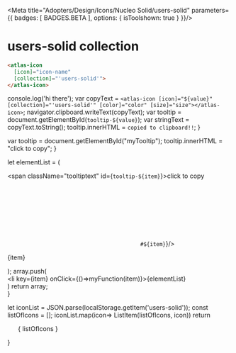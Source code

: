 
<Meta title="Adopters/Design/Icons/Nucleo Solid/users-solid" parameters={{ badges: [ BADGES.BETA ], options: { isToolshown: true } }}/>

# users-solid collection

```html
<atlas-icon 
  [icon]="icon-name"  
  [collection]="'users-solid'">
</atlas-icon>

```

<style>
{`
/* NOTE: This css is generated by Nucleo */
ul {
  display: flex;
  flex-wrap: wrap;
  justify-content: center;
  padding-left: 0;
}

ul li {
  border-radius: .4em;
  transition: background-color .2s;
  users-solid-select: none;
  overflow: hidden;
  text-align: center;
  padding: 2em 1em 1em;
}

ul li:hover {
  background: hsla(0, 0%, 0%, 0.05);
  cursor: pointer;
}

ul p {
  display: block;
  font-size: 0.75rem;
  color: hsla(0, 0%, 0%, 0.5);
  users-solid-select: text;
  cursor: pointer;
  max-width: 6rem;
  padding: 8px 0 4px;
}

ul p::selection {
  background: hsl(230, 93%, 66%);
  color: #fff;
}

ul p::-moz-selection {
  background: hsl(230, 93%, 66%);
  color: #fff;
}

.svg-wrapper {
  font-size: 32px;
}

.svg-wrapper svg {
  display: block;
  margin: 0 auto 10px;
}

/* --------------------------------

Icons

-------------------------------- */

:root {
  --icon-color-primary: inherit;
  --icon-color-secondary: currentColor;
}

.icon {
  display: inline-block;
  color: var(--icon-color-primary); /* icon primary color */
  height: 1em;
  width: 1em;
  line-height: 1;
  flex-shrink: 0;
  max-width: initial;
}

.icon use {
  /* icon secondary color */
  fill: var(--icon-color-secondary);
  stroke: var(--icon-color-secondary);
}

.css-122ju8q {
    padding: 0;
}

.icon-name {
    font-size: 12px;
}

/* --------------------------------

Caps/Corners

-------------------------------- */

.icon use {
  --icon-stroke-linecap-butt: butt;
  stroke-miterlimit: 10;
  stroke-linecap: square;
  stroke-linejoin: miter;
}

.stroke-round use {
  --icon-stroke-linecap-butt: round;
  stroke-linecap: round;
  stroke-linejoin: round;
}

/* --------------------------------

Tooltip

-------------------------------- */

.tooltip {
  position: relative;
  display: inline-block;
}

.tooltip .tooltiptext {
  visibility: hidden;
  width: 100%;
  background-color: #f6f9fc;
  color: #242323;
  text-align: center;
  padding: 3px;
  position: absolute;
  z-index: 1;
  bottom: 84%;
  left: 50%;
  margin-left: -75px;
  opacity: 0;
  transition: opacity 0.3s;
  font-size: 11px;
  justify-content: center;
  display: flex;
  align-items: center;
}

.tooltip:hover .tooltiptext {
  visibility: visible;
  opacity: 1;
}
    
    `}
</style>


  console.log('hi there');
  var copyText = `<atlas-icon [icon]="${value}" [collection]="'users-solid'" [color]="color" [size]="size"></atlas-icon>`;
  navigator.clipboard.writeText(copyText);
  var tooltip = document.getElementById(`tooltip-${value}`);
  var stringText = copyText.toString();
  tooltip.innerHTML = `copied to clipboard!!`;
}

  var tooltip = document.getElementById("myTooltip");
  tooltip.innerHTML = "click to copy";
}

  let elementList = (
      <div>
          <span className="tooltiptext" id={`tooltip-${item}`}>click to copy</span>
          <div className="svg-wrapper">
          <svg className="icon">
            <use href={`#${item}`}/>
          </svg>
          </div>
          <p  data-folder="">
          {item}
          </p> 
      </div>
  );
  array.push( <div className="tooltip" key={item}><li key={item} onClick={()=>myFunction(item)}>{elementList}</li></div>)
  return array;   
}

  let iconList = JSON.parse(localStorage.getItem('users-solid'));
  const listOfIcons = [];
  iconList.map(icon=> ListItem(listOfIcons, icon))
  return <ul>{ listOfIcons }</ul>
}

<Base/>
<svg xmlns="http://www.w3.org/2000/svg">
  <defs>
    <symbol id="address-book" viewBox="0 0 24 24">
      <path fill="currentColor" d="M4.5 3h12c1.24 0 2.25 1.01 2.25 2.25v13.5c0 1.24-1.01 2.25-2.25 2.25h-12a.75.75 0 0 1-.75-.75V3.75A.75.75 0 0 1 4.5 3Zm8.625 6.375a1.875 1.875 0 1 0-3.75 0 1.875 1.875 0 0 0 3.75 0Zm-5.506 6.187a.754.754 0 0 0 .73.938h5.802c.49 0 .853-.463.73-.938a3.751 3.751 0 0 0-7.263 0ZM19.875 6h.75c.207 0 .375.168.375.375v3.75a.375.375 0 0 1-.375.375h-.75a.375.375 0 0 1-.375-.375v-3.75c0-.207.168-.375.375-.375Z"/>
    </symbol>
    <symbol id="exchange" viewBox="0 0 24 24">
      <path fill="currentColor" d="M6.75 7.5a2.25 2.25 0 1 0 0-4.5 2.25 2.25 0 0 0 0 4.5ZM13.81 6h3.44c.827 0 1.5.673 1.5 1.5V9a.75.75 0 1 1-1.5 0V7.5h-3.44l.97.97a.75.75 0 1 1-1.06 1.06l-2.25-2.25a.75.75 0 0 1 0-1.06l2.25-2.25a.749.749 0 1 1 1.06 1.06l-.97.97Zm-3.62 10.5-.97-.97a.75.75 0 1 1 1.06-1.06l2.25 2.25a.75.75 0 0 1 0 1.06l-2.25 2.25a.748.748 0 0 1-1.06 0 .75.75 0 0 1 0-1.06l.97-.97H6.75c-.827 0-1.5-.673-1.5-1.5V15a.75.75 0 1 1 1.5 0v1.5h3.44ZM3 12a3.754 3.754 0 0 1 3.75-3.75A3.754 3.754 0 0 1 10.5 12a.75.75 0 0 1-.75.75h-6A.75.75 0 0 1 3 12Zm14.25 3.75a2.25 2.25 0 1 0 0-4.5 2.25 2.25 0 0 0 0 4.5Zm-3.75 4.5a3.754 3.754 0 0 1 3.75-3.75A3.754 3.754 0 0 1 21 20.25a.75.75 0 0 1-.75.75h-6a.75.75 0 0 1-.75-.75Z"/>
    </symbol>
    <symbol id="info-point" viewBox="0 0 24 24">
      <path fill="currentColor" d="M12 7.575a2.287 2.287 0 1 1 0-4.574 2.287 2.287 0 0 1 0 4.574ZM8.25 12V9.75a1.5 1.5 0 0 1 1.5-1.5h4.5a1.5 1.5 0 0 1 1.5 1.5V12h-7.5Zm-2.03 2.78a.75.75 0 0 1 .53-1.28h10.5a.75.75 0 1 1 0 1.5h-.75v5.25a.75.75 0 0 1-.75.75h-7.5a.75.75 0 0 1-.75-.75V15h-.75a.75.75 0 0 1-.53-.22Z"/>
    </symbol>
    <symbol id="man" viewBox="0 0 24 24">
      <path fill="currentColor" d="M10.125 4.875a1.875 1.875 0 1 0 3.75 0 1.875 1.875 0 0 0-3.75 0Zm5.615 4.001.75 4.5h-.002a.75.75 0 0 1-.404.795l-1.141.57-.7 5.602a.75.75 0 0 1-.745.657h-3a.75.75 0 0 1-.743-.657l-.701-5.602-1.14-.57a.75.75 0 0 1-.405-.795l.75-4.5a.75.75 0 0 1 .387-.538 7.15 7.15 0 0 1 3.353-.839c.813 0 2.054.146 3.353.839.207.11.35.309.387.538Z"/>
    </symbol>
    <symbol id="meeting" viewBox="0 0 24 24">
      <path fill="currentColor" d="M14.25 5.25a2.25 2.25 0 1 1-4.5 0 2.25 2.25 0 0 1 4.5 0ZM9 12.75a2.25 2.25 0 1 1-4.5 0 2.25 2.25 0 0 1 4.5 0Zm-2.25 3A3.754 3.754 0 0 0 3 19.5c0 .414.336.75.75.75h6a.75.75 0 0 0 .75-.75 3.754 3.754 0 0 0-3.75-3.75Zm12.75-3a2.25 2.25 0 1 1-4.5 0 2.25 2.25 0 0 1 4.5 0Zm-6 0c0-1.22.594-2.293 1.498-2.979A3.736 3.736 0 0 0 12 8.25c-1.23 0-2.314.603-2.998 1.521A3.735 3.735 0 0 1 10.5 12.75h3Zm0 6.75a3.754 3.754 0 0 1 3.75-3.75A3.754 3.754 0 0 1 21 19.5a.75.75 0 0 1-.75.75h-6a.75.75 0 0 1-.75-.75Z"/>
    </symbol>
    <symbol id="office-badge" viewBox="0 0 24 24">
      <path fill="currentColor" d="M18.75 4.5H18a.75.75 0 0 0-.75.75c0 .827-.673 1.5-1.5 1.5s-1.5-.673-1.5-1.5a.75.75 0 0 0-.75-.75h-3a.75.75 0 0 0-.75.75c0 .827-.673 1.5-1.5 1.5s-1.5-.673-1.5-1.5A.75.75 0 0 0 6 4.5h-.75C4.01 4.5 3 5.51 3 6.75v10.5c0 1.24 1.01 2.25 2.25 2.25h13.5c1.24 0 2.25-1.01 2.25-2.25V6.75c0-1.24-1.01-2.25-2.25-2.25ZM8.625 9a1.5 1.5 0 1 1 0 3 1.5 1.5 0 0 1 0-3Zm2.12 6.75h-4.24c-.501 0-.883-.489-.722-.964a3 3 0 0 1 5.684 0c.16.475-.22.964-.722.964ZM18 14.625a.375.375 0 0 1-.375.375h-4.5a.375.375 0 0 1-.375-.375v-.75c0-.207.168-.375.375-.375h4.5c.207 0 .375.168.375.375v.75Zm0-3a.375.375 0 0 1-.375.375h-4.5a.375.375 0 0 1-.375-.375v-.75c0-.207.168-.375.375-.375h4.5c.207 0 .375.168.375.375v.75Z"/>
    </symbol>
    <symbol id="user" viewBox="0 0 24 24">
      <path fill="currentColor" d="M7.875 7.125A4.13 4.13 0 0 0 12 11.25a4.13 4.13 0 0 0 4.125-4.125A4.13 4.13 0 0 0 12 3a4.13 4.13 0 0 0-4.125 4.125ZM4.5 20.25c0 .414.336.75.75.75h13.5a.75.75 0 0 0 .75-.75c0-4.136-3.364-7.5-7.5-7.5s-7.5 3.364-7.5 7.5Z"/>
    </symbol>
    <symbol id="user-c-frame" viewBox="0 0 24 24">
      <path fill="currentColor" d="M12 3a9 9 0 1 0 0 18 9 9 0 0 0 0-18Zm0 4.5a2.625 2.625 0 1 1 0 5.25 2.625 2.625 0 0 1 0-5.25Zm0 12c-1.88 0-3.595-.7-4.912-1.846A5.25 5.25 0 0 1 12 14.25a5.25 5.25 0 0 1 4.913 3.404A7.463 7.463 0 0 1 12 19.5Z"/>
    </symbol>
    <symbol id="user-check" viewBox="0 0 24 24">
      <path fill="currentColor" d="M10.5 11.25a4.125 4.125 0 1 0 0-8.25 4.125 4.125 0 0 0 0 8.25Zm0 5.25a5.96 5.96 0 0 1 1.24-3.638 7.52 7.52 0 0 0-1.24-.112c-4.136 0-7.5 3.364-7.5 7.5 0 .415.336.75.75.75h8.794a5.982 5.982 0 0 1-2.044-4.5Z"/>
      <path fill="currentColor" d="M12 16.5a4.5 4.5 0 1 1 9 0 4.5 4.5 0 0 1-9 0Zm4.28 2.03 3-3a.75.75 0 1 0-1.06-1.06l-2.47 2.47-.97-.97a.75.75 0 1 0-1.06 1.06l1.5 1.5a.748.748 0 0 0 1.06 0Z"/>
    </symbol>
    <symbol id="user-create" viewBox="0 0 24 24">
      <path fill="currentColor" d="M10.5 11.25a4.125 4.125 0 1 0 0-8.25 4.125 4.125 0 0 0 0 8.25Zm0 5.25a5.96 5.96 0 0 1 1.24-3.638 7.52 7.52 0 0 0-1.24-.112c-4.136 0-7.5 3.364-7.5 7.5 0 .415.336.75.75.75h8.794a5.982 5.982 0 0 1-2.044-4.5Z"/>
      <path fill="currentColor" d="M12 16.5a4.5 4.5 0 1 1 9 0 4.5 4.5 0 0 1-9 0Zm5.25.75h1.875a.375.375 0 0 0 .375-.375v-.75a.375.375 0 0 0-.375-.375H17.25v-1.875a.375.375 0 0 0-.375-.375h-.75a.375.375 0 0 0-.375.375v1.875h-1.875a.375.375 0 0 0-.375.375v.75c0 .207.168.375.375.375h1.875v1.875c0 .207.168.375.375.375h.75a.375.375 0 0 0 .375-.375V17.25Z"/>
    </symbol>
    <symbol id="user-delete-cross" viewBox="0 0 24 24">
      <path fill="currentColor" d="M10.5 11.25a4.125 4.125 0 1 0 0-8.25 4.125 4.125 0 0 0 0 8.25Zm1.757 9.492c-2.148-2.148-2.318-5.53-.52-7.881a7.47 7.47 0 0 0-1.237-.111c-4.136 0-7.5 3.364-7.5 7.5 0 .415.336.75.75.75h8.791a26.31 26.31 0 0 0-.057-.05l-.001-.001a4.395 4.395 0 0 1-.226-.207Z"/>
      <path fill="currentColor" d="M13.318 13.318a4.5 4.5 0 1 1 6.364 6.364 4.5 4.5 0 0 1-6.364-6.364Zm3.181 4.243 1.326 1.326a.375.375 0 0 0 .53 0l.53-.53a.375.375 0 0 0 0-.531L17.56 16.5l1.326-1.326a.375.375 0 0 0 0-.53l-.53-.53a.375.375 0 0 0-.53 0l-1.327 1.325-1.326-1.325a.375.375 0 0 0-.53 0l-.53.53a.375.375 0 0 0 0 .53l1.326 1.326-1.326 1.326a.375.375 0 0 0 0 .53l.53.53a.375.375 0 0 0 .53 0l1.326-1.325Z"/>
    </symbol>
    <symbol id="user-delete-line" viewBox="0 0 24 24">
      <path fill="currentColor" d="M10.5 11.25a4.125 4.125 0 1 0 0-8.25 4.125 4.125 0 0 0 0 8.25Zm0 5.25a5.96 5.96 0 0 1 1.24-3.638 7.52 7.52 0 0 0-1.24-.112c-4.136 0-7.5 3.364-7.5 7.5 0 .415.336.75.75.75h8.794a5.982 5.982 0 0 1-2.044-4.5Z"/>
      <path fill="currentColor" d="M12 16.5a4.5 4.5 0 1 1 9 0 4.5 4.5 0 0 1-9 0Zm1.5.375c0 .207.168.375.375.375h5.25a.375.375 0 0 0 .375-.375v-.75a.375.375 0 0 0-.375-.375h-5.25a.375.375 0 0 0-.375.375v.75Z"/>
    </symbol>
    <symbol id="user-edit" viewBox="0 0 24 24">
      <path fill="currentColor" d="M10.5 11.25a4.125 4.125 0 1 0 0-8.25 4.125 4.125 0 0 0 0 8.25Zm.098 8.781 1.124-3.374a1.89 1.89 0 0 1 .454-.733l2.127-2.127A7.444 7.444 0 0 0 10.5 12.75c-4.136 0-7.5 3.364-7.5 7.5 0 .415.336.75.75.75h6.793a1.866 1.866 0 0 1 .055-.969Zm7.047-7.455a1.97 1.97 0 0 1 2.78 0 1.97 1.97 0 0 1 0 2.78l-4.409 4.41a.363.363 0 0 1-.146.09l-3.375 1.125a.372.372 0 0 1-.384-.09.375.375 0 0 1-.09-.384l1.124-3.376a.38.38 0 0 1 .091-.146l4.41-4.409Z"/>
    </symbol>
    <symbol id="user-focus" viewBox="0 0 24 24">
      <path fill="currentColor" d="M4.5 9.75A.75.75 0 0 1 3.75 9V6c0-1.24 1.01-2.25 2.25-2.25h3a.75.75 0 0 1 0 1.5H6a.751.751 0 0 0-.75.75v3a.75.75 0 0 1-.75.75Zm4.875-1.125A2.628 2.628 0 0 0 12 11.25a2.628 2.628 0 0 0 2.625-2.625A2.628 2.628 0 0 0 12 6a2.628 2.628 0 0 0-2.625 2.625Zm-1.5 7.875c0 .414.336.75.75.75h6.75a.75.75 0 0 0 .75-.75v-.375A4.13 4.13 0 0 0 12 12a4.13 4.13 0 0 0-4.125 4.125v.375ZM18.75 9a.75.75 0 0 0 1.5 0V6c0-1.24-1.01-2.25-2.25-2.25h-3a.75.75 0 0 0 0 1.5h3c.413 0 .75.337.75.75v3ZM18 20.25h-3a.75.75 0 0 1 0-1.5h3c.413 0 .75-.337.75-.75v-3a.75.75 0 0 1 1.5 0v3c0 1.24-1.01 2.25-2.25 2.25Zm-12 0h3a.75.75 0 0 0 0-1.5H6a.751.751 0 0 1-.75-.75v-3a.75.75 0 0 0-1.5 0v3c0 1.24 1.01 2.25 2.25 2.25Z"/>
    </symbol>
    <symbol id="user-location" viewBox="0 0 24 24">
      <path fill="currentColor" d="M10.5 11.25a4.125 4.125 0 1 0 0-8.25 4.125 4.125 0 0 0 0 8.25Zm1.5 4.362c0-.972.249-1.824.665-2.541a7.482 7.482 0 0 0-2.165-.322C6.364 12.75 3 16.114 3 20.25c0 .415.336.75.75.75h11.089C13.672 19.729 12 17.568 12 15.612Z"/>
      <path fill="currentColor" d="M13.5 15.612c0-2.26 1.906-3.612 3.75-3.612 1.843 0 3.75 1.35 3.75 3.612 0 2.038-2.902 4.865-3.233 5.18a.747.747 0 0 1-1.034 0c-.332-.316-3.233-3.142-3.233-5.18Zm2.25.138a1.5 1.5 0 1 0 3 0 1.5 1.5 0 0 0-3 0Z"/>
    </symbol>
    <symbol id="user-s-frame" viewBox="0 0 24 24">
      <path fill="currentColor" d="M18 3.75H6C4.76 3.75 3.75 4.76 3.75 6v12c0 1.24 1.01 2.25 2.25 2.25h12c1.24 0 2.25-1.01 2.25-2.25V6c0-1.24-1.01-2.25-2.25-2.25Zm-6 3A2.625 2.625 0 1 1 12 12a2.625 2.625 0 0 1 0-5.25Zm4.435 12h-8.87c-.454 0-.82-.404-.746-.852a5.251 5.251 0 0 1 10.362 0c.073.448-.293.852-.746.852Z"/>
    </symbol>
    <symbol id="user-search" viewBox="0 0 24 24">
      <path fill="currentColor" d="M10.5 11.25a4.125 4.125 0 1 0 0-8.25 4.125 4.125 0 0 0 0 8.25ZM12 16.5c0-1.246.51-2.375 1.331-3.191a7.457 7.457 0 0 0-2.831-.559c-4.136 0-7.5 3.364-7.5 7.5 0 .415.336.75.75.75H16.5a4.504 4.504 0 0 1-4.5-4.5Z"/>
      <path fill="currentColor" d="m19.075 18.014 1.705 1.706a.75.75 0 1 1-1.06 1.06l-1.706-1.705a2.959 2.959 0 0 1-1.514.425c-1.655 0-3-1.346-3-3 0-1.655 1.345-3 3-3 1.654 0 3 1.345 3 3a2.97 2.97 0 0 1-.425 1.514ZM16.5 15c-.827 0-1.5.673-1.5 1.5s.673 1.5 1.5 1.5 1.5-.673 1.5-1.5-.673-1.5-1.5-1.5Z"/>
    </symbol>
    <symbol id="user-star" viewBox="0 0 24 24">
      <path fill="currentColor" d="M10.5 11.25a4.125 4.125 0 1 0 0-8.25 4.125 4.125 0 0 0 0 8.25Zm1.898 9.057.298-1.741-1.266-1.235a1.886 1.886 0 0 1-.475-1.921 1.887 1.887 0 0 1 1.513-1.278l1.75-.253.05-.103a7.442 7.442 0 0 0-3.769-1.027C6.364 12.75 3 16.114 3 20.25c0 .415.336.75.75.75h8.676a1.836 1.836 0 0 1-.028-.693Z"/>
      <path fill="currentColor" d="M20.68 15.617a.376.376 0 0 1 .207.64l-1.83 1.785.433 2.52a.374.374 0 0 1-.544.394l-2.263-1.19-2.263 1.19a.37.37 0 0 1-.394-.029.373.373 0 0 1-.15-.366l.433-2.519-1.83-1.784a.374.374 0 0 1 .207-.64l2.53-.367 1.131-2.293c.125-.255.546-.255.672 0l1.132 2.293 2.529.366Z"/>
    </symbol>
    <symbol id="users" viewBox="0 0 24 24">
      <path fill="currentColor" d="M18 6a3 3 0 1 1-6 0 3 3 0 0 1 6 0Zm-6 4.5a3 3 0 1 1-6 0 3 3 0 0 1 6 0Zm3 0c-.52 0-1.025.072-1.51.2a4.49 4.49 0 0 1-1.723 3.341 7.588 7.588 0 0 1 3.209 2.459h5.216a.752.752 0 0 0 .742-.857C20.512 12.711 17.961 10.5 15 10.5ZM3.067 20.143C3.488 17.212 6.039 15 9 15s5.512 2.211 5.933 5.143a.753.753 0 0 1-.742.857H3.809a.751.751 0 0 1-.742-.857Z"/>
    </symbol>
    <symbol id="users-meeting" viewBox="0 0 24 24">
      <path fill="currentColor" d="M20.25 3H12a.75.75 0 0 0-.75.75v6.112c0 .708.893 1.022 1.336.469L14.25 8.25h6A.75.75 0 0 0 21 7.5V3.75a.75.75 0 0 0-.75-.75ZM7.125 15.75A4.13 4.13 0 0 0 3 19.875v.375c0 .414.335.75.75.75h6.75a.75.75 0 0 0 .75-.75v-.375a4.13 4.13 0 0 0-4.125-4.125Zm2.625-3.375a2.625 2.625 0 1 1-5.25 0 2.625 2.625 0 0 1 5.25 0Zm7.125 3.375a4.13 4.13 0 0 0-4.125 4.125v.375c0 .414.335.75.75.75h6.75a.75.75 0 0 0 .75-.75v-.375a4.13 4.13 0 0 0-4.125-4.125Z"/>
      <path fill="currentColor" d="M19.5 12.375a2.625 2.625 0 1 1-5.25 0 2.625 2.625 0 0 1 5.25 0Z"/>
    </symbol>
    <symbol id="woman" viewBox="0 0 24 24">
      <path fill="currentColor" d="M14.625 5.625a2.625 2.625 0 1 1-5.25 0 2.625 2.625 0 0 1 5.25 0ZM13.17 9c.969 0 1.827.618 2.134 1.538l1.908 5.724a.752.752 0 0 1-.711.987H15v3a.75.75 0 0 1-.75.75h-4.5a.75.75 0 0 1-.75-.75v-3H7.5a.75.75 0 0 1-.712-.987l1.908-5.724A2.247 2.247 0 0 1 10.832 9h2.337Z"/>
    </symbol>
  </defs>
</svg>


